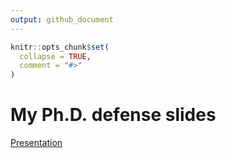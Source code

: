 ```yaml
---
output: github_document
---
```


<!-- README.md is generated from README.Rmd. Please edit that file -->

```r
knitr::opts_chunk$set(
  collapse = TRUE,
  comment = "#>"
)
```

# My Ph.D. defense slides

<!-- badges: start -->
<!-- badges: end -->

[Presentation](https://corradolanera.github.io/phd-defence/)
